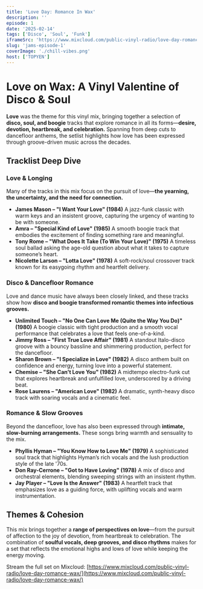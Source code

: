 ```yaml
---
title: 'Love Day: Romance In Wax'
description: ''
episode: 1
date: '2025-02-14'
tags: ['Disco', 'Soul', 'Funk']
iframeSrc: 'https://www.mixcloud.com/public-vinyl-radio/love-day-romance-wax/'
slug: 'jams-episode-1'
coverImage: './chill-vibes.png'
host: ['TOPYEN']
---
```


# **Love on Wax: A Vinyl Valentine of Disco & Soul**

**Love** was the theme for this vinyl mix, bringing together a selection of **disco, soul, and boogie** tracks that explore romance in all its forms—**desire, devotion, heartbreak, and celebration.** Spanning from deep cuts to dancefloor anthems, the setlist highlights how love has been expressed through groove-driven music across the decades.

## **Tracklist Deep Dive**

### **Love & Longing**

Many of the tracks in this mix focus on the pursuit of love—**the yearning, the uncertainty, and the need for connection.**

- **James Mason – "I Want Your Love" (1984)**
  A jazz-funk classic with warm keys and an insistent groove, capturing the urgency of wanting to be with someone.
- **Amra – "Special Kind of Love" (1985)**
  A smooth boogie track that embodies the excitement of finding something rare and meaningful.
- **Tony Rome – "What Does It Take (To Win Your Love)" (1975)**
  A timeless soul ballad asking the age-old question about what it takes to capture someone’s heart.
- **Nicolette Larson – "Lotta Love" (1978)**
  A soft-rock/soul crossover track known for its easygoing rhythm and heartfelt delivery.

### **Disco & Dancefloor Romance**

Love and dance music have always been closely linked, and these tracks show how **disco and boogie transformed romantic themes into infectious grooves.**

- **Unlimited Touch – "No One Can Love Me (Quite the Way You Do)" (1980)**
  A boogie classic with tight production and a smooth vocal performance that celebrates a love that feels one-of-a-kind.
- **Jimmy Ross – "First True Love Affair" (1981)**
  A standout Italo-disco groove with a bouncy bassline and shimmering production, perfect for the dancefloor.
- **Sharon Brown – "I Specialize in Love" (1982)**
  A disco anthem built on confidence and energy, turning love into a powerful statement.
- **Chemise – "She Can’t Love You" (1982)**
  A midtempo electro-funk cut that explores heartbreak and unfulfilled love, underscored by a driving beat.
- **Rose Laurens – "American Love" (1982)**
  A dramatic, synth-heavy disco track with soaring vocals and a cinematic feel.

### **Romance & Slow Grooves**

Beyond the dancefloor, love has also been expressed through **intimate, slow-burning arrangements.** These songs bring warmth and sensuality to the mix.

- **Phyllis Hyman – "You Know How to Love Me" (1979)**
  A sophisticated soul track that highlights Hyman’s rich vocals and the lush production style of the late '70s.
- **Don Ray-Cerrone – "Got to Have Loving" (1978)**
  A mix of disco and orchestral elements, blending sweeping strings with an insistent rhythm.
- **Jay Player – "Love Is the Answer" (1983)**
  A heartfelt track that emphasizes love as a guiding force, with uplifting vocals and warm instrumentation.

## **Themes & Cohesion**

This mix brings together a **range of perspectives on love**—from the pursuit of affection to the joy of devotion, from heartbreak to celebration. The combination of **soulful vocals, deep grooves, and disco rhythms** makes for a set that reflects the emotional highs and lows of love while keeping the energy moving.

Stream the full set on Mixcloud: [https://www.mixcloud.com/public-vinyl-radio/love-day-romance-wax/](https://www.mixcloud.com/public-vinyl-radio/love-day-romance-wax/)
